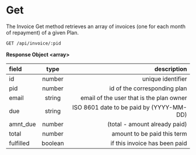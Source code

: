# Get

The Invoice Get method retrieves an array of invoices (one for each month of repayment) of a given Plan.

```bash filename="Endpoints" copy
GET /api/invoice/:pid
```

**Response Object \<array\>**

| field     |  type   |                              description |
| :-------- | :-----: | ---------------------------------------: |
| id        | number  |                        unique identifier |
| pid       | number  |             id of the corresponding plan |
| email     | string  | email of the user that is the plan owner |
| due       | string  | ISO 8601 date to be paid by (YYYY-MM-DD) |
| amnt_due  | number  |            (total - amount already paid) |
| total     | number  |              amount to be paid this term |
| fulfilled | boolean |            if this invoice has been paid |
